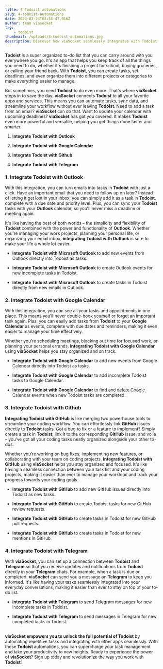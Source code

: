 ```yaml
---
title: 4 Todoist automations
slug: 4-todoist-automations
date: 2024-02-24T08:58:47.916Z
author: team viasocket
tag:
    - todoist
thumbnail: /uploads/4-todoist-automations.jpg
description: Discover how viaSocket seamlessly integrates with Todoist, enhancing its functionality with Outlook, Google Calendar, GitHub, and Telegram integrations.
---
```


**Todoist** is a super organized to-do list that you can carry around with you everywhere you go. It's an app that helps you keep track of all the things you need to do, whether it's finishing a project for school, buying groceries, or calling your friend back. With **Todoist**, you can create tasks, set deadlines, and even organize them into different projects or categories to make everything easier to manage.

But sometimes, you need **Todoist** to do even more. That's where **viaSocket** steps in to save the day. **viaSocket** connects **Todoist** to all your favorite apps and services. This means you can automate tasks, sync data, and streamline your workflow without ever leaving **Todoist**. Need to add a task from an email? **viaSocket** can do that. Want to update your calendar with upcoming deadlines? **viaSocket** has got you covered. It makes **Todoist** even more powerful and versatile, helping you get things done faster and smarter.

1. **Integrate Todoist with Outlook**

2. **Integrate Todoist with Google Calendar**

3. **Integrate Todoist with Github**

4. **Integrate Todoist with Telegram**

### 1. Integrate Todoist with Outlook<a id="1-integrate-todoist-with-outlook"></a>

With this integration, you can turn emails into tasks in **Todoist** with just a click. Have an important email that you need to follow up on later? Instead of letting it get lost in your inbox, you can simply add it as a task in **Todoist**, complete with a due date and priority level. Plus, you can sync your **Todoist** tasks with your **Outlook** calendar, so you'll never miss a deadline or meeting again.

It's like having the best of both worlds – the simplicity and flexibility of **Todoist** combined with the power and functionality of **Outlook**. Whether you're managing your work projects, planning your personal life, or organizing your email inbox, **integrating Todoist with Outlook** is sure to make your life a whole lot easier.

-   **Integrate Todoist with Microsoft Outlook** to add new events from Outlook directly into Todoist as tasks.

*   **Integrate Todoist with Microsoft Outlook** to create Outlook events for new incomplete tasks in Todoist.

-   **Integrate Todoist with Microsoft Outlook** to create tasks in Todoist directly from new emails in Outlook.

### 2. Integrate Todoist with Google Calendar<a id="2-integrate-todoist-with-google-calendar"></a>

With this integration, you can see all your tasks and appointments in one place. This means you'll never double-book yourself or forget an important task again. Plus, you can easily add tasks from **Todoist** to your **Google Calenda**r as events, complete with due dates and reminders, making it even easier to manage your time effectively.

Whether you're scheduling meetings, blocking out time for focused work, or planning your personal errands, **integrating Todoist with Google Calendar** using **viaSocket** helps you stay organized and on track.

-   **Integrate Todoist with Google Calendar** to add new events from Google Calendar directly into Todoist as tasks.

*   **Integrate Todoist with Google Calendar** to add incomplete Todoist tasks to Google Calendar.

-   **Integrate Todoist with Google Calendar** to find and delete Google Calendar events when new Todoist tasks are completed.

### 3. Integrate Todoist with Github<a id="3-integrate-todoist-with-github"></a>

**Integrating Todoist with GitHub** is like merging two powerhouse tools to streamline your coding workflow. You can effortlessly link **GitHub** issues directly to **Todoist** tasks. Got a bug to fix or a feature to implement? Simply create a task in **Todoist**, link it to the corresponding **GitHub** issue, and voila – you've got all your coding tasks neatly organized alongside your other to-dos.

Whether you're working on bug fixes, implementing new features, or collaborating with your team on coding projects, **integrating Todoist with GitHub** using **viaSocket** helps you stay organized and focused. It's like having a seamless connection between your task list and your coding projects, making it easier than ever to manage your workload and track your progress towards your coding goals.

-   **Integrate Todoist with GitHub** to add new GitHub issues directly into Todoist as new tasks.

*   **Integrate Todoist with GitHub** to create Todoist tasks for new GitHub review requests.

-   **Integrate Todoist with GitHub** to create tasks in Todoist for new GitHub pull requests.

*   **Integrate Todoist with GitHub** to create tasks in Todoist for new mentions in GitHub.

### 4. Integrate Todoist with Telegram<a id="4-integrate-todoist-with-telegram"></a>

With **viaSocket**, you can set up a connection between **Todoist** and **Telegram** so that you receive updates and notifications from **Todoist** directly in your **Telegram** chats. For example, when a task is due or completed, **viaSocket** can send you a message on **Telegram** to keep you informed. It's like having your tasks seamlessly integrated into your everyday conversations, making it easier than ever to stay on top of your to-do list.

-   **Integrate Todoist with Telegram** to send Telegram messages for new incomplete tasks in Todoist.

*   **Integrate Todoist with Telegram** to send messages in Telegram for new completed tasks in Todoist.

\
**viaSocket empowers you to unlock the full potential of Todoist** by automating repetitive tasks and integrating with other apps seamlessly. With these **Todoist** automations, you can supercharge your task management and take your productivity to new heights. Ready to experience the power of **viaSocket**? Sign up today and revolutionize the way you work with **Todoist**!
